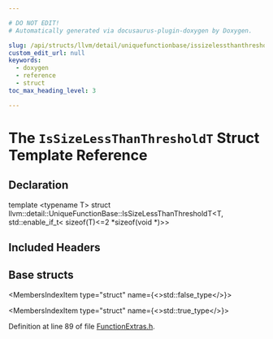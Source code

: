 ```yaml
---

# DO NOT EDIT!
# Automatically generated via docusaurus-plugin-doxygen by Doxygen.

slug: /api/structs/llvm/detail/uniquefunctionbase/issizelessthanthresholdt-b4cf57b39deb8f9810dc4d1f30f34842
custom_edit_url: null
keywords:
  - doxygen
  - reference
  - struct
toc_max_heading_level: 3

---
```





# The `IsSizeLessThanThresholdT` Struct Template Reference

<DoxygenPage pluginConfig={pluginConfig}>



## Declaration

<CodeBlock>template &lt;typename T&gt;
struct llvm::detail::UniqueFunctionBase::IsSizeLessThanThresholdT&lt;T, std::enable&#95;if&#95;t&lt; sizeof(T)&lt;=2 &#42;sizeof(void &#42;)&gt;&gt;</CodeBlock>

## Included Headers

<IncludesList>
<IncludesListItem
  filePath="llvm/ADT/FunctionExtras.h"
  permalink="/docs/api/files/include/include/llvm/include/llvm/adt/functionextras-h"
  isLocal="true" />
</IncludesList>

## Base structs

<MembersIndex>

<MembersIndexItem
  type="struct"
  name={<>std::false&#95;type</>}>
</MembersIndexItem>

<MembersIndexItem
  type="struct"
  name={<>std::true&#95;type</>}>
</MembersIndexItem>

</MembersIndex>


Definition at line 89 of file <a href="/docs/api/files/include/include/llvm/include/llvm/adt/functionextras-h">FunctionExtras.h</a>.

</DoxygenPage>
